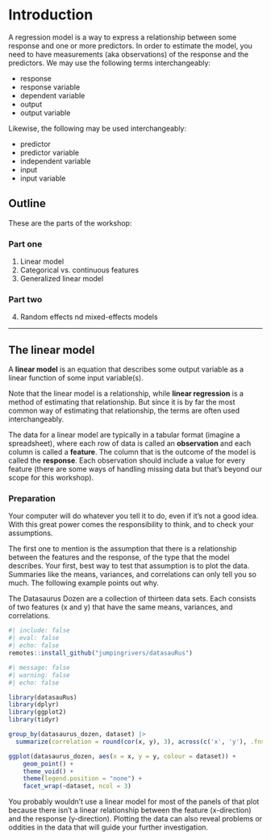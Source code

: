 # Introduction
A regression model is a way to express a relationship between some response and one or more predictors. In order to estimate the model, you need to have measurements (aka observations) of the response and the predictors. We may use the following terms interchangeably:

- response
- response variable
- dependent variable
- output
- output variable

Likewise, the following may be used interchangeably:

- predictor
- predictor variable
- independent variable
- input
- input variable


## Outline
These are the parts of the workshop:

### Part one
1. Linear model
2. Categorical vs. continuous features
3. Generalized linear model

### Part two
4. Random effects nd mixed-effects models

--------------------
## The linear model

A **linear model** is an equation that describes some output variable as a linear function of some input variable(s).

Note that the linear model is a relationship, while **linear regression** is a method of estimating that relationship. But since it is by far the most common way of estimating that relationship, the terms are often used interchangeably.

The data for a linear model are typically in a tabular format (imagine a
spreadsheet), where each row of data is called an **observation** and each
column is called a **feature**. The column that is the outcome of the model is
called the **response**. Each observation should include a value for every
feature (there are some ways of handling missing data but that's beyond our
scope for this workshop).

### Preparation

Your computer will do whatever you tell it to do, even if it's not a good idea. With this great power comes the responsibility to think, and to check your assumptions.

The first one to mention is the assumption that there is a relationship between the features and the response, of the type that the model describes. Your first, best way to test that assumption is to plot the data. Summaries like the means, variances, and correlations can only tell you so much. The following example points out why.

The Datasaurus Dozen are a collection of thirteen data sets. Each consists of two features (x and y) that have the same means, variances, and correlations.



```r
#| include: false
#| eval: false
#| echo: false
remotes::install_github("jumpingrivers/datasauRus")
```


```r
#| message: false
#| warning: false
#| echo: false

library(datasauRus)
library(dplyr)
library(ggplot2)
library(tidyr)

group_by(datasaurus_dozen, dataset) |>
  summarize(correlation = round(cor(x, y), 3), across(c('x', 'y'), .fns=list('mn'=~round(mean(.x), 1), 'var'= ~ round(var(.x), 1))))

ggplot(datasaurus_dozen, aes(x = x, y = y, colour = dataset)) +
    geom_point() +
    theme_void() +
    theme(legend.position = "none") +
    facet_wrap(~dataset, ncol = 3)
```


You probably wouldn't use a linear model for most of the panels of that plot because there isn't a linear relationship between the feature (x-direction) and the response (y-direction). Plotting the data can also reveal problems or oddities in the data that will guide your further investigation.

